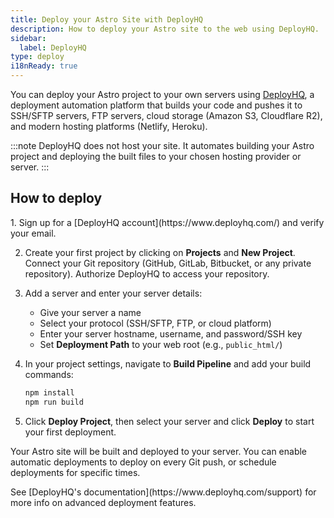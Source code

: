 ```yaml
---
title: Deploy your Astro Site with DeployHQ
description: How to deploy your Astro site to the web using DeployHQ.
sidebar:
  label: DeployHQ
type: deploy
i18nReady: true
---
```


You can deploy your Astro project to your own servers using [DeployHQ](https://www.deployhq.com/), a deployment automation platform that builds your code and pushes it to SSH/SFTP servers, FTP servers, cloud storage (Amazon S3, Cloudflare R2), and modern hosting platforms (Netlify, Heroku).

:::note
DeployHQ does not host your site. It automates building your Astro project and deploying the built files to your chosen hosting provider or server.
:::

## How to deploy

<Steps>
1. Sign up for a [DeployHQ account](https://www.deployhq.com/) and verify your email.

2. Create your first project by clicking on **Projects** and **New Project**. Connect your Git repository (GitHub, GitLab, Bitbucket, or any private repository). Authorize DeployHQ to access your repository.

3. Add a server and enter your server details:

   - Give your server a name
   - Select your protocol (SSH/SFTP, FTP, or cloud platform)
   - Enter your server hostname, username, and password/SSH key
   - Set **Deployment Path** to your web root (e.g., `public_html/`)

4. In your project settings, navigate to **Build Pipeline** and add your build commands:

   ```bash
   npm install
   npm run build
   ```

5. Click **Deploy Project**, then select your server and click **Deploy** to start your first deployment.
</Steps>

Your Astro site will be built and deployed to your server. You can enable automatic deployments to deploy on every Git push, or schedule deployments for specific times.

<ReadMore>
  See [DeployHQ's documentation](https://www.deployhq.com/support) for more info on advanced deployment features.
</ReadMore>
